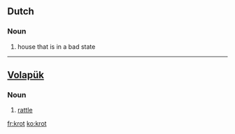 ==Dutch==
===Noun===
{{infl|nl|noun}}
# house that is in a bad state

----

==[[Volapük]]==
===Noun===
{{infl|vo|noun}}
# [[rattle]]

[[fr:krot]]
[[ko:krot]]